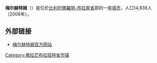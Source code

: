 {{Unreferenced|time=2018-08-14T11:53:55+00:00}}
'''梅尔赫特姆'''（{{lang-nl|Merchtem}}）是位於[[比利时|比利时]][[佛羅明-布拉奔省|佛羅明-布拉奔省]]部的一座[[城市|城市]]，人口14,838人（2006年）。

== 外部链接 ==
* [http://www.merchtem.be/ 梅尔赫特姆官方网站] {{Wayback|url=http://www.merchtem.be/ |date=20080716054222 }}

{{佛罗明-布拉奔省市区}}
{{Belgium-geo-stub}}
{{DEFAULTSORT:Merchtem}}

[[Category:弗拉芒布拉班特省市镇|Category:弗拉芒布拉班特省市镇]]